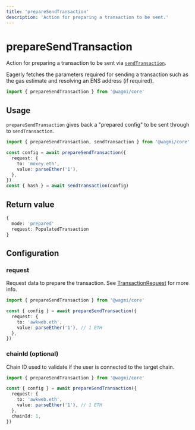 ```yaml
---
title: 'prepareSendTransaction'
description: 'Action for preparing a transaction to be sent.'
---
```



# prepareSendTransaction

Action for preparing a transaction to be sent via [`sendTransaction`](/core/actions/sendTransaction).

Eagerly fetches the parameters required for sending a transaction such as the gas estimate and resolving an ENS address (if required).

```ts
import { prepareSendTransaction } from '@wagmi/core'
```

## Usage

`prepareSendTransaction` gives back a "prepared config" to be sent through to `sendTransaction`.

```ts
import { prepareSendTransaction, sendTransaction } from '@wagmi/core'

const config = await prepareSendTransaction({
  request: {
    to: 'moxey.eth',
    value: parseEther('1'),
  },
})
const { hash } = await sendTransaction(config)
```

## Return value

```ts
{
  mode: 'prepared'
  request: PopulatedTransaction
}
```

## Configuration

### request

Request data to prepare the transaction. See [TransactionRequest](https://docs.ethers.io/v5/api/providers/types/#providers-TransactionRequest) for more info.

```ts {4-7}
import { prepareSendTransaction } from '@wagmi/core'

const { config } = await prepareSendTransaction({
  request: {
    to: 'awkweb.eth',
    value: parseEther('1'), // 1 ETH
  },
})
```

### chainId (optional)

Chain ID used to validate if the user is connected to the target chain.

```ts {8}
import { prepareSendTransaction } from '@wagmi/core'

const { config } = await prepareSendTransaction({
  request: {
    to: 'awkweb.eth',
    value: parseEther('1'), // 1 ETH
  },
  chainId: 1,
})
```
